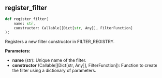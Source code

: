 <a id="camel.datagen.self_instruct.filter.filter_registry"></a>

<a id="camel.datagen.self_instruct.filter.filter_registry.register_filter"></a>

## register_filter

```python
def register_filter(
    name: str,
    constructor: Callable[[Dict[str, Any]], FilterFunction]
):
```

Registers a new filter constructor in FILTER_REGISTRY.

**Parameters:**

- **name** (str): Unique name of the filter.
- **constructor** (Callable[[Dict[str, Any]], FilterFunction]): Function to create the filter using a dictionary of parameters.
